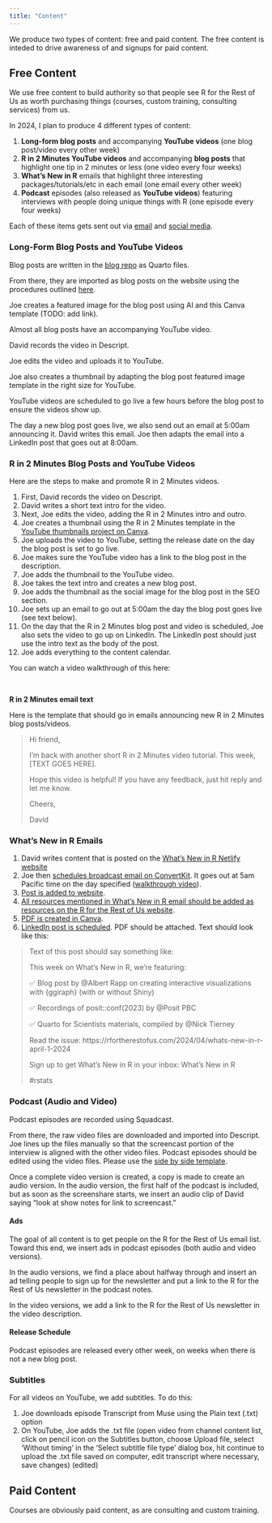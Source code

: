 ```yaml
---
title: "Content"
---
```


We produce two types of content: free and paid content. The free content is inteded to drive awareness of and signups for paid content. 

## Free Content

We use free content to build authority so that people see R for the Rest of Us as worth purchasing things (courses, custom training, consulting services) from us.

In 2024, I plan to produce 4 different types of content:

1. **Long-form blog posts** and accompanying **YouTube videos** (one blog post/video every other week)
2. **R in 2 Minutes YouTube videos** and accompanying **blog posts** that highlight one tip in 2 minutes or less (one video every four weeks)
3. **What's New in R** emails that highlight three interesting packages/tutorials/etc in each email (one email every other week)
4. **Podcast** episodes (also released as **YouTube videos**) featuring interviews with people doing unique things with R (one episode every four weeks)

Each of these items gets sent out via [email](email-marketing.qmd) and [social media](social-media.qmd).

### Long-Form Blog Posts and YouTube Videos

Blog posts are written in the [blog repo](https://github.com/rfortherestofus/blog) as Quarto files. 

From there, they are imported as blog posts on the website using the procedures outlined [here](https://github.com/rfortherestofus/rfortherestofus.com?tab=readme-ov-file#quarto-importer).

Joe creates a featured image for the blog post using AI and this Canva template (TODO: add link). 

Almost all blog posts have an accompanying YouTube video. 

David records the video in Descript.

Joe edits the video and uploads it to YouTube. 

Joe also creates a thumbnail by adapting the blog post featured image template in the right size for YouTube. 

YouTube videos are scheduled to go live a few hours before the blog post to ensure the videos show up.

The day a new blog post goes live, we also send out an email at 5:00am announcing it. David writes this email. Joe then adapts the email into a LinkedIn post that goes out at 8:00am. 

### R in 2 Minutes Blog Posts and YouTube Videos

Here are the steps to make and promote R in 2 Minutes videos.

1. First, David records the video on Descript.
1. David writes a short text intro for the video.
1. Next, Joe edits the video, adding the R in 2 Minutes intro and outro.
1. Joe creates a thumbnail using the R in 2 Minutes template in the [YouTube thumbnails project on Canva](https://www.canva.com/design/DAF9nXMmRH0/9wfI47oEUa20zFF20tcKGQ/edit?utm_content=DAF9nXMmRH0&utm_campaign=designshare&utm_medium=link2&utm_source=sharebutton).
1. Joe uploads the video to YouTube, setting the release date on the day the blog post is set to go live.
1. Joe makes sure the YouTube video has a link to the blog post in the description. 
1. Joe adds the thumbnail to the YouTube video.
1. Joe takes the text intro and creates a new blog post. 
1. Joe adds the thumbnail as the social image for the blog post in the SEO section. 
1. Joe sets up an email to go out at 5:00am the day the blog post goes live (see text below).
1. On the day that the R in 2 Minutes blog post and video is scheduled, Joe also sets the video to go up on LinkedIn. The LinkedIn post should just use the intro text as the body of the post.
1. Joe adds everything to the content calendar.

You can watch a video walkthrough of this here:

<div class="muse-video-player" data-video="T4iH2pe" data-links="0" data-logo="0" data-title="0" data-width="100%"></div><script src="https://muse.ai/static/js/embed-player.min.js"></script>

<br>

**R in 2 Minutes email text**

Here is the template that should go in emails announcing new R in 2 Minutes blog posts/videos.

> Hi friend,
> 
> I'm back with another short R in 2 Minutes video tutorial. This week, [TEXT GOES HERE].
> 
> Hope this video is helpful! If you have any feedback, just hit reply and let me know.
> 
> Cheers,
>
> David

### What's New in R Emails

1. David writes content that is posted on the [What's New in R Netlify website](https://whatsnewwithr.netlify.app/)
1. Joe then [schedules broadcast email on ConvertKit](https://app.convertkit.com/campaigns). It goes out at 5am Pacific time on the day specified ([walkthrough video](https://show.rfor.us/NhDzNg0H)).
1. [Post is added to website](https://rfortherestofus.com/cp/collections/blog).
1. [All resources mentioned in What's New in R email should be added as resources on the R for the Rest of Us website](https://rfortherestofus.com/cp/collections/resources/entries/create/default).
1. [PDF is created in Canva](https://www.canva.com/design/DAF5g0IFWo4/J7uby69jtK9Vvh5jfcw4Wg/view?mode=preview).
1. [LinkedIn post is scheduled](https://publish.buffer.com/profile/62006137b475f9032331c5db/tab/queue). PDF should be attached. Text should look like this:

> Text of this post should say something like:
> 
> This week on What's New in R, we're featuring:
> 
> ✅ Blog post by @Albert Rapp on creating interactive visualizations with {ggiraph} (with or without Shiny)
> 
> ✅ Recordings of posit::conf(2023) by @Posit PBC
> 
> ✅ Quarto for Scientists materials, compiled by @Nick Tierney
> 
> Read the issue: https://rfortherestofus.com/2024/04/whats-new-in-r-april-1-2024
> 
> Sign up to get What's New in R in your inbox: What's New in R
> 
> #rstats

### Podcast (Audio and Video)

Podcast episodes are recorded using Squadcast. 

From there, the raw video files are downloaded and imported into Descript. Joe lines up the files manually so that the screencast portion of the interview is aligned with the other video files. Podcast episodes should be edited using the video files. Please use the [side by side template](https://web.descript.com/11d9eca5-cccd-4bd0-8c71-09fa78670076). 

Once a complete video version is created, a copy is made to create an audio version. In the audio version, the first half of the podcast is included, but as soon as the screenshare starts, we insert an audio clip of David saying "look at show notes for link to screencast."

#### Ads

The goal of all content is to get people on the R for the Rest of Us email list. Toward this end, we insert ads in podcast episodes (both audio and video versions). 

In the audio versions, we find a place about halfway through and insert an ad telling people to sign up for the newsletter and put a link to the R for the Rest of Us newsletter in the podcast notes.

In the video versions, we add a link to the R for the Rest of Us newsletter in the video description.

#### Release Schedule

Podcast episodes are released every other week, on weeks when there is not a new blog post. 

### Subtitles

For all videos on YouTube, we add subtitles. To do this:

1. Joe downloads episode Transcript from Muse using the Plain text (.txt) option
1. On YouTube, Joe adds the .txt file (open video from channel content list, click on pencil icon on the Subtitles button, choose Upload file, select ‘Without timing’ in the ‘Select subtitle file type’ dialog box, hit continue to upload the .txt file saved on computer, edit transcript where necessary, save changes) (edited)

## Paid Content

Courses are obviously paid content, as are consulting and custom training.